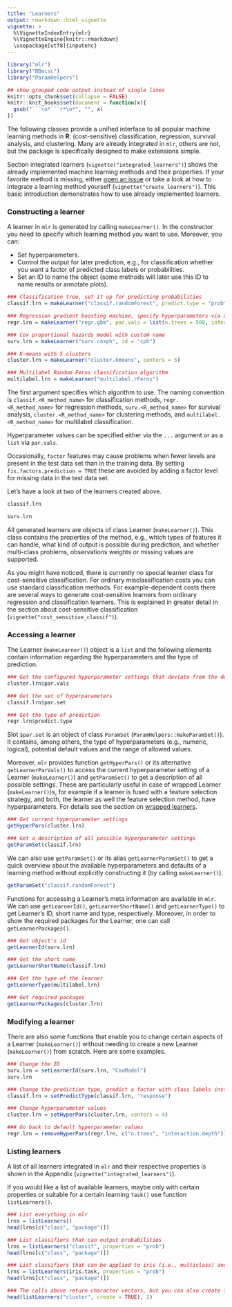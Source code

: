 ```yaml
---
title: "Learners"
output: rmarkdown::html_vignette
vignette: >
  %\VignetteIndexEntry{mlr}
  %\VignetteEngine{knitr::rmarkdown}
  \usepackage[utf8]{inputenc}
---
```


```r
library("mlr")
library("BBmisc")
library("ParamHelpers")

## show grouped code output instead of single lines
knitr::opts_chunk$set(collapse = FALSE)
knitr::knit_hooks$set(document = function(x){
  gsub("```\n*```r*\n*", "", x)
})
```

The following classes provide a unified interface to all popular machine learning methods in **R**:
(cost-sensitive) classification, regression, survival analysis, and clustering.
Many are already integrated in `mlr`, others are not, but the package is specifically designed to make extensions simple.

Section integrated learners (`vignette("integrated_learners")`) shows the already implemented machine learning methods and their properties.
If your favorite method is missing, either [open an issue](https://github.com/mlr-org/mlr/issues) or take a look at how to integrate a learning method yourself (`vignette("create_learners")`).
This basic introduction demonstrates how to use already implemented learners.

### Constructing a learner

A learner in `mlr` is generated by calling `makeLearner()`.
In the constructor you need to specify which learning method you want to use.
Moreover, you can:

* Set hyperparameters.
* Control the output for later prediction, e.g., for classification whether you want a factor of predicted class labels or probabilities.
* Set an ID to name the object (some methods will later use this ID to name results or annotate plots).

```r
### Classification tree, set it up for predicting probabilities
classif.lrn = makeLearner("classif.randomForest", predict.type = "prob", fix.factors.prediction = TRUE)

### Regression gradient boosting machine, specify hyperparameters via a list
regr.lrn = makeLearner("regr.gbm", par.vals = list(n.trees = 500, interaction.depth = 3))

### Cox proportional hazards model with custom name
surv.lrn = makeLearner("surv.coxph", id = "cph")

### K-means with 5 clusters
cluster.lrn = makeLearner("cluster.kmeans", centers = 5)

### Multilabel Random Ferns classification algorithm
multilabel.lrn = makeLearner("multilabel.rFerns")
```

The first argument specifies which algorithm to use.
The naming convention is ``classif.<R_method_name>`` for classification methods, ``regr.<R_method_name>`` for regression methods, ``surv.<R_method_name>`` for survival analysis, ``cluster.<R_method_name>`` for clustering methods, and ``multilabel.<R_method_name>`` for multilabel classification.

Hyperparameter values can be specified either via the ``...`` argument or as a `list` via ``par.vals``.

Occasionally, `factor` features may cause problems when fewer levels are present in the test data set than in the training data.
By setting ``fix.factors.prediction = TRUE`` these are avoided by adding a factor level for missing data in the test data set.

Let's have a look at two of the learners created above.

```r
classif.lrn

surv.lrn
```

All generated learners are objects of class Learner (`makeLearner()`).
This class contains the properties of the method, e.g., which types of features it can handle, what kind of output is possible during prediction, and whether multi-class problems, observations weights or missing values are supported.

As you might have noticed, there is currently no special learner class for cost-sensitive classification.
For ordinary misclassification costs you can use standard classification methods.
For example-dependent costs there are several ways to generate cost-sensitive learners from ordinary regression and classification learners. 
This is explained in greater detail in the section about cost-sensitive classification (`vignette("cost_sensitive_classif")`).

### Accessing a learner

The Learner (`makeLearner()`) object is a `list` and the following elements contain information regarding the hyperparameters and the type of prediction.

```r
### Get the configured hyperparameter settings that deviate from the defaults
cluster.lrn$par.vals

### Get the set of hyperparameters
classif.lrn$par.set

### Get the type of prediction
regr.lrn$predict.type
```

Slot ``$par.set`` is an object of class `ParamSet` (`ParamHelpers::makeParamSet()`).
It contains, among others, the type of hyperparameters (e.g., numeric, logical), potential default values and the range of allowed values.

Moreover, `mlr` provides function `getHyperPars()` or its alternative `getLearnerParVals()` to access the current hyperparameter setting of a Learner (`makeLearner()`) and `getParamSet()` to get a description of all possible settings.
These are particularly useful in case of wrapped Learner (`makeLearner()`)s, for example if a learner is fused with a feature selection strategy, and both, the learner as well the feature selection method, have hyperparameters.
For details see the section on [wrapped learners](wrapper.md).

```r
### Get current hyperparameter settings
getHyperPars(cluster.lrn)

### Get a description of all possible hyperparameter settings
getParamSet(classif.lrn)
```

We can also use `getParamSet()` or its alias `getLearnerParamSet()` to get a quick overview about the available hyperparameters and defaults of a learning method without explicitly constructing it (by calling `makeLearner()`).

```r
getParamSet("classif.randomForest")
```

Functions for accessing a Learner's meta information are available in `mlr`. We can use `getLearnerId()`, `getLearnerShortName()` and `getLearnerType()` to get Learner's ID, short name and type, respectively. 
Moreover, in order to show the required packages for the Learner, one can call `getLearnerPackages()`.

```r
### Get object's id
getLearnerId(surv.lrn)

### Get the short name
getLearnerShortName(classif.lrn)

### Get the type of the learner
getLearnerType(multilabel.lrn)

### Get required packages
getLearnerPackages(cluster.lrn)
```

### Modifying a learner

There are also some functions that enable you to change certain aspects of a Learner (`makeLearner()`) without needing to create a new Learner (`makeLearner()`) from scratch.
Here are some examples.

```r
### Change the ID
surv.lrn = setLearnerId(surv.lrn, "CoxModel")
surv.lrn

### Change the prediction type, predict a factor with class labels instead of probabilities
classif.lrn = setPredictType(classif.lrn, "response")

### Change hyperparameter values
cluster.lrn = setHyperPars(cluster.lrn, centers = 4)

### Go back to default hyperparameter values
regr.lrn = removeHyperPars(regr.lrn, c("n.trees", "interaction.depth"))
```

### Listing learners

A list of all learners integrated in `mlr` and their respective properties is shown in the Appendix (`vignette("integrated_learners")`).

If you would like a list of available learners, maybe only with certain properties or suitable for a certain learning `Task()` use function `listLearners()`.

```r
### List everything in mlr
lrns = listLearners()
head(lrns[c("class", "package")])

### List classifiers that can output probabilities
lrns = listLearners("classif", properties = "prob")
head(lrns[c("class", "package")])

### List classifiers that can be applied to iris (i.e., multiclass) and output probabilities
lrns = listLearners(iris.task, properties = "prob")
head(lrns[c("class", "package")])

### The calls above return character vectors, but you can also create learner objects
head(listLearners("cluster", create = TRUE), 2)
```
